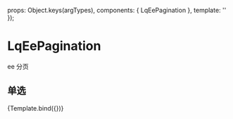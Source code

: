 

<Meta title="EE组件/分页" component={LqEePagination} argTypes={{}} />

  props: Object.keys(argTypes),
  components: { LqEePagination },
  template: '<lq-ee-pagination v-bind="$props" />'
});

# LqEePagination
ee 分页

## 单选
<Canvas>
  <Story
    name="默认"
    args={{
      total: 50,
      currentPage: 1,
      pageSize: 10
    }}
  >
    {Template.bind({})}
  </Story>
</Canvas>
